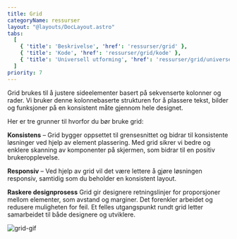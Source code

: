 ```yaml
---
title: Grid
categoryName: ressurser
layout: "@layouts/DocLayout.astro"
tabs:
  [
    { 'title': 'Beskrivelse', 'href': 'ressurser/grid' },
    { 'title': 'Kode', 'href': 'ressurser/grid/kode' },
    { 'title': 'Universell utforming', 'href': 'ressurser/grid/universell-utforming' },
  ]
priority: 7
---
```


<p class="ingress">
  Grid brukes til å justere sideelementer basert på sekvenserte kolonner og
  rader. Vi bruker denne kolonnebaserte strukturen for å plassere tekst, bilder
  og funksjoner på en konsistent måte gjennom hele designet.
</p>

Her er tre grunner til hvorfor du bør bruke grid:

**Konsistens** – Grid bygger oppsettet til grensesnittet og bidrar til konsistente løsninger ved hjelp av element plassering. Med grid sikrer vi bedre og enklere skanning av komponenter på skjermen, som bidrar til en positiv brukeropplevelse.

**Responsiv** – Ved hjelp av grid vil det være lettere å gjøre løsningen responsiv, samtidig som du beholder en konsistent layout.

**Raskere designprosess** Grid gir designere retningslinjer for proporsjoner mellom elementer, som avstand og marginer. Det forenkler arbeidet og redusere muligheten for feil. Et felles utgangspunkt rundt grid letter samarbeidet til både designere og utviklere.

![grid-gif](/assets/grid-gif.gif)
